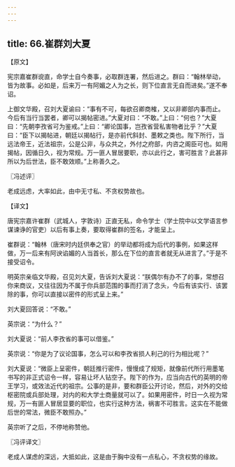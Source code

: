 ```yaml
---
---
---
```

title: 66.崔群刘大夏
---



【原文】

宪宗嘉崔群谠直，命学士自今奏事，必取群连署，然后进之。群曰：“翰林举动，皆为故事。必如是，后来万一有阿媚之人为之长，则下位直言无自而进矣。”遂不奉诏。

上御文华殿，召刘大夏谕曰：“事有不可，每欲召卿商榷，又以非卿部内事而止。今后有当行当罢者，卿可以揭帖密进。”大夏对曰：“不敢。”上曰：“何也？”大夏曰：“先朝李孜省可为鉴戒。”上曰：“卿论国事，岂孜省营私害物者比乎？”大夏曰：“臣下以揭帖进，朝廷以揭帖行，是亦前代斜封、墨敕之类也。陛下所行，当远法帝王，近法祖宗，公是公非，与众共之，外付之府部，内咨之阁臣可也。如用揭帖，因循日久，视为常规。万一匪人冒居要职，亦以此行之，害可胜言？此甚非所以为后世法，臣不敢效顺。”上称善久之。

〖冯述评〗

老成远虑，大率如此，由中无寸私、不贪权势故也。

【译文】

唐宪宗嘉许崔群（武城人，字敦诗）正直无私，命令学士（学士院中以文学语言参谋谏诤的官吏）以后有事上奏，要取得崔群的签名，才能呈上。

崔群说：“翰林（唐宋时内廷供奉之官）的举动都将成为后代的事例，如果这样做，万一后来有阿谀谄媚的人当首长，那么在下位的直言者就无从进言了。”于是不接受诏令。

明英宗亲临文华殿，召见刘大夏，告诉刘大夏说：“朕偶尔有办不了的事，常想召你来商议，又往往因为不属于你兵部范围的事而打消了念头，今后有该实行、该罢除的事，你可以直接以密件的形式呈上来。”

刘大夏回答说：“不敢。”

英宗说：“为什么？”

刘大夏说：“前人李孜省的事可以借鉴。”

英宗说：“你是为了议论国事，怎么可以和李孜省损人利己的行为相比呢？”

刘大夏说：“微臣上呈密件，朝廷推行密件，慢慢成了规矩，就像前代所行用墨笔书写的非正式诏令一样，容易让坏人钻空子。陛下的作为，应当向古代的英明的帝王学习，或效法近代的祖宗。公事的是非，要和群臣公开讨论，然后，对外的交给枢密院或兵部处理，对内的和大学士商量就可以了。如果用密件，时日一久视为常规，万一有匪人冒居显要的职位，也实行这种方法，祸害不可胜言。这实在不能做后世的常法，微臣不敢照办。”

英宗听了之后，不停地称赞他。

〖冯评译文〗

老成人谋虑的深远，大抵如此，这是由于胸中没有一点私心，不贪权势的缘故。
